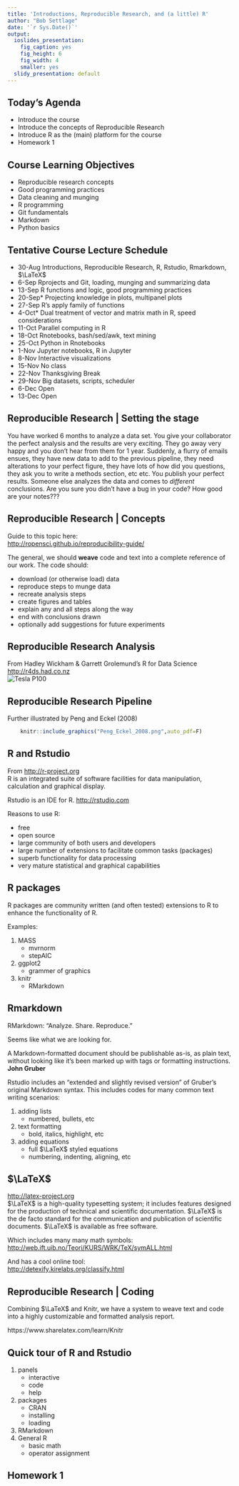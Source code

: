 ```yaml
---
title: 'Introductions, Reproducible Research, and (a little) R'
author: "Bob Settlage"
date: '`r Sys.Date()`'
output:
  ioslides_presentation:
    fig_caption: yes
    fig_height: 6
    fig_width: 4
    smaller: yes
  slidy_presentation: default
---
```


## Today's Agenda

- Introduce the course
- Introduce the concepts of Reproducible Research
- Introduce R as the (main) platform for the course
- Homework 1

## Course Learning Objectives

* Reproducible research concepts
* Good programming practices  
* Data cleaning and munging
* R programming
* Git fundamentals
* Markdown
* Python basics

## Tentative Course Lecture Schedule

- 30-Aug  Introductions, Reproducible Research, R, Rstudio, Rmarkdown, $\LaTeX$
- 6-Sep   Rprojects and Git, loading, munging and summarizing data
- 13-Sep  R functions and logic, good programming practices
- 20-Sep*  Projecting knowledge in plots, multipanel plots
- 27-Sep  R's apply family of functions
- 4-Oct*   Dual treatment of vector and matrix math in R, speed considerations
- 11-Oct  Parallel computing in R
- 18-Oct  Rnotebooks, bash/sed/awk, text mining
- 25-Oct  Python in Rnotebooks
- 1-Nov   Jupyter notebooks, R in Jupyter
- 8-Nov   Interactive visualizations
- 15-Nov  No class
- 22-Nov  Thanksgiving Break
- 29-Nov  Big datasets, scripts, scheduler
- 6-Dec   Open
- 13-Dec  Open

## Reproducible Research | Setting the stage

You have worked 6 months to analyze a data set.  You give your collaborator the perfect analysis and the results are very exciting.  They go away very happy and you don't hear from them for 1 year.  Suddenly, a flurry of emails ensues, they have new data to add to the previous pipeline, they need alterations to your perfect figure, they have lots of how did you questions, they ask you to write a methods section, etc etc.  You publish your perfect results.  Someone else analyzes the data and comes to *different* conclusions.  Are you sure you didn't have a bug in your code?  How good are your notes???

## Reproducible Research | Concepts

Guide to this topic here:  
<http://ropensci.github.io/reproducibility-guide/>

The general, we should **weave** code and text into a complete reference of our work.  The code should:

- download (or otherwise load) data
- reproduce steps to munge data
- recreate analysis steps
- create figures and tables
- explain any and all steps along the way
- end with conclusions drawn
- optionally add suggestions for future experiments

## Reproducible Research Analysis

From Hadley Wickham & Garrett Grolemund's R for Data Science 
<http://r4ds.had.co.nz>  
![Tesla P100](data-science-pipeline.png)  

## Reproducible Research Pipeline 

Further illustrated by Peng and Eckel (2008)  
```r
    knitr::include_graphics("Peng_Eckel_2008.png",auto_pdf=F)
```

## R and Rstudio

From <http://r-project.org>  
R is an integrated suite of software facilities for data manipulation, calculation and graphical display. 

Rstudio is an IDE for R.  <http://rstudio.com>

Reasons to use R:  

* free  
* open source  
* large community of both users and developers  
* large number of extensions to facilitate common tasks (packages)  
* superb functionality for data processing
* very mature statistical and graphical capabilities

## R packages
R packages are community written (and often tested) extensions to R to enhance the functionality of R.  

Examples:  

1. MASS  
    + mvrnorm  
    + stepAIC  
2. ggplot2  
    + grammer of graphics  
3. knitr  
    + RMarkdown  

## Rmarkdown  

RMarkdown:  "Analyze. Share. Reproduce."

Seems like what we are looking for.  

A Markdown-formatted document should be publishable as-is, as plain text, without looking like it’s been marked up with tags or formatting instructions.
__John Gruber__

Rstudio includes an "extended and slightly revised version" of Gruber's original Markdown syntax. This includes codes for many common text writing scenarios:

1. adding lists  
    + numbered, bullets, etc  
2. text formatting  
    + bold, italics, highlight, etc  
3. adding equations  
    + full $\LaTeX$ styled equations  
    + numbering, indenting, aligning, etc  


## $\LaTeX$  

<http://latex-project.org>  
$\LaTeX$ is a high-quality typesetting system; it includes features designed for the production of technical and scientific documentation. $\LaTeX$ is the de facto standard for the communication and publication of scientific documents. $\LaTeX$ is available as free software.

Which includes many many math symbols:  
<http://web.ift.uib.no/Teori/KURS/WRK/TeX/symALL.html>

And has a cool online tool:  
<http://detexify.kirelabs.org/classify.html>

## Reproducible Research | Coding

Combining $\LaTeX$ and Knitr, we have a system to weave text and code into a highly customizable and formatted analysis report.

https://www.sharelatex.com/learn/Knitr

## Quick tour of R and Rstudio
1. panels
    + interactive
    + code
    + help
2. packages
    + CRAN
    + installing
    + loading
3. RMarkdown
4. General R  
    + basic math
    + operator assignment  
    
## Homework 1
